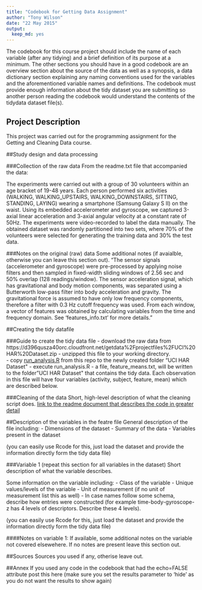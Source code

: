 ```yaml
---
title: "Codebook for Getting Data Assignment"
author: "Tony Wilson"
date: "22 May 2015"
output:
  keep_md: yes
---
```

The codebook for this course project should include the name of each variable (after any tidying) and a brief definition of its purpose at a minimum. The other sections you should have in a good codebook are an overview section about the source of the data as well as a synopsis, a data dictionary section explaining any naming conventions used for the variables and the aforementioned variable names and definitions. The codebook must provide enough information about the tidy dataset you are submitting so another person reading the codebook would understand the contents of the tidydata dataset file(s). 

## Project Description
This project was carried out for the programming assignment for the Getting and Cleaning Data course.  

##Study design and data processing

###Collection of the raw data
From the readme.txt file that accompanied the data:

The experiments were carried out with a group of 30 volunteers within an age bracket of 19-48 years. Each person performed six activities (WALKING, WALKING_UPSTAIRS, WALKING_DOWNSTAIRS, SITTING, STANDING, LAYING) wearing a smartphone (Samsung Galaxy S II) on the waist. Using its embedded accelerometer and gyroscope, we captured 3-axial linear acceleration and 3-axial angular velocity at a constant rate of 50Hz. The experiments were video-recorded to label the data manually. The obtained dataset was randomly partitioned into two sets, where 70% of the volunteers were selected for generating the training data and 30% the test data. 

###Notes on the original (raw) data 
Some additional notes (if avaialble, otherwise you can leave this section out).
"The sensor signals (accelerometer and gyroscope) were pre-processed by applying noise filters and then sampled in fixed-width sliding windows of 2.56 sec and 50% overlap (128 readings/window). The sensor acceleration signal, which has gravitational and body motion components, was separated using a Butterworth low-pass filter into body acceleration and gravity. The gravitational force is assumed to have only low frequency components, therefore a filter with 0.3 Hz cutoff frequency was used. From each window, a vector of features was obtained by calculating variables from the time and frequency domain. See 'features_info.txt' for more details."

##Creating the tidy datafile

###Guide to create the tidy data file
- download the raw data from https://d396qusza40orc.cloudfront.net/getdata%2Fprojectfiles%2FUCI%20HAR%20Dataset.zip
- unzipped this file to your working directory.  
- copy [run_analysis.R]() from this repo to the newly created folder "UCI HAR Dataset\"
- execute run_analysis.R
- a file, feature_means.txt, will be written to the folder "UCI HAR Dataset\" that contains the tidy data.  Each observation in this file will have four variables (activity, subject, feature, mean) which are described below.

###Cleaning of the data
Short, high-level description of what the cleaning script does. [link to the readme document that describes the code in greater detail]()

##Description of the variables in the featre  file
General description of the file including:
 - Dimensions of the dataset
 - Summary of the data
 - Variables present in the dataset

(you can easily use Rcode for this, just load the dataset and provide the information directly form the tidy data file)

###Variable 1 (repeat this section for all variables in the dataset)
Short description of what the variable describes.

Some information on the variable including:
 - Class of the variable
 - Unique values/levels of the variable
 - Unit of measurement (if no unit of measurement list this as well)
 - In case names follow some schema, describe how entries were constructed (for example time-body-gyroscope-z has 4 levels of descriptors. Describe these 4 levels). 

(you can easily use Rcode for this, just load the dataset and provide the information directly form the tidy data file)

####Notes on variable 1:
If available, some additional notes on the variable not covered elsewehere. If no notes are present leave this section out.

##Sources
Sources you used if any, otherise leave out.

##Annex
If you used any code in the codebook that had the echo=FALSE attribute post this here (make sure you set the results parameter to 'hide' as you do not want the results to show again)
